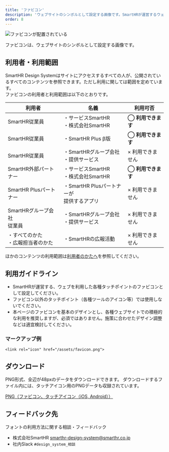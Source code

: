```yaml
---
title: 'ファビコン'
description: 'ウェブサイトのシンボルとして設定する画像です。SmartHRが運営するウェブを利用した各種タッチポイントに使用してください。'
order: 8
---
```


![ファビコンが配置されている](./images/favicon-sample.png)

ファビコンは、ウェブサイトのシンボルとして設定する画像です。

## 利用者・利用範囲

SmartHR Design Systemはサイトにアクセスするすべての人が、公開されているすべてのコンテンツを参照できます。ただし利用に関しては範囲を定めています。  
ファビコンの利用者と利用範囲は以下のとおりです。

<TableWrapper>
  <table>
    <thead>
      <tr>
        <th>利用者</th>
        <th>名義</th>
        <th>利用可否</th>
      </tr>
    </thead>
    <tbody>
      <tr>
        <td>SmartHR従業員</td>
        <td>・サービスSmartHR<br/>・株式会社SmartHR</td>
        <td><strong>◯ 利用できます</strong></td>
      </tr>
      <tr>
        <td>SmartHR従業員</td>
        <td>・SmartHR Plus β版</td>
        <td><strong>◯ 利用できます</strong></td>
      </tr>
      <tr>
        <td>SmartHR従業員</td>
        <td>・SmartHRグループ会社<br/>・提供サービス</td>
        <td>× 利用できません</td>
      </tr>
      <tr>
        <td>SmartHR外部パートナー</td>
        <td>・サービスSmartHR<br/>・株式会社SmartHR</td>
        <td><strong>◯ 利用できます</strong></td>
      </tr>
      <tr>
        <td>SmartHR Plusパートナー</td>
        <td>・SmartHR Plusパートナーが<br/>提供するアプリ</td>
        <td>× 利用できません</td>
      </tr>
      <tr>
        <td>SmartHRグループ会社<br/>従業員</td>
        <td>・SmartHRグループ会社<br/>・提供サービス</td>
        <td>× 利用できません</td>
      </tr>
      <tr>
        <td>・すべてのかた<br/>・広報担当者のかた</td>
        <td>・SmartHRの広報活動</td>
        <td>× 利用できません</td>
      </tr>
    </tbody>
  </table>
</TableWrapper>

ほかのコンテンツの利用範囲は[利用者のかたへ](/introduction/user/)を参照してください。


## 利用ガイドライン

- SmartHRが運営する、ウェブを利用した各種タッチポイントのファビコンとして設定してください。
- ファビコン以外のタッチポイント（各種ツールのアイコン等）では使用しないでください。
- 本ページのファビコンを基本のデザインとし、各種ウェブサイトでの積極的な利用を推奨しますが、必須ではありません。施策に合わせたデザイン調整などは適宜検討してください。


### マークアップ例
```
<link rel="icon" href="/assets/favicon.png">
```

## ダウンロード
PNG形式、全辺が48pxのデータをダウンロードできます。
ダウンロードするファイル内には、タッチアイコン用のPNGデータも収録されています。

<a href="/downloads/SmartHR_favicon.zip"> PNG（ファビコン、タッチアイコン（iOS, Android））</a>

## フィードバック先
フォントの利用方法に関する相談・フィードバック

- 株式会社SmartHR smarthr-design-system@smarthr.co.jp
- 社内Slack `#design_system_相談`